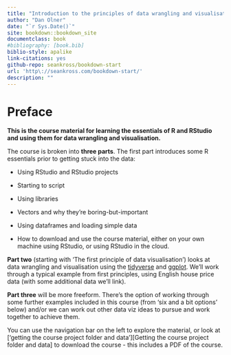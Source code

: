 ```yaml
--- 
title: "Introduction to the principles of data wrangling and visualisation in R"
author: "Dan Olner"
date: "`r Sys.Date()`"
site: bookdown::bookdown_site
documentclass: book
#bibliography: [book.bib]
biblio-style: apalike
link-citations: yes
github-repo: seankross/bookdown-start
url: 'http\://seankross.com/bookdown-start/'
description: ""
---
```


# Preface {-}

**This is the course material for learning the essentials of R and RStudio and using them for data wrangling and visualisation.**

The course is broken into **three parts**. The first part introduces some R essentials prior to getting stuck into the data:

* Using RStudio and RStudio projects

* Starting to script

* Using libraries

* Vectors and why they're boring-but-important

* Using dataframes and loading simple data

* How to download and use the course material, either on your own machine using RStudio, or using RStudio in the cloud.


**Part two** (starting with 'The first principle of data visualisation') looks at data wrangling and visualisation using the [tidyverse](https://www.tidyverse.org) and [ggplot](https://ggplot2.tidyverse.org). We'll work through a typical example from first principles, using English house price data (with some additional data we'll link).

**Part three** will be more freeform. There's the option of working through some further examples included in this course (from 'six and a bit options' below) and/or we can work out other data viz ideas to pursue and work together to achieve them.

You can use the navigation bar on the left to explore the material, or look at ['getting the course project folder and data'][Getting the course project folder and data] to download the course - this includes a PDF of the course.









